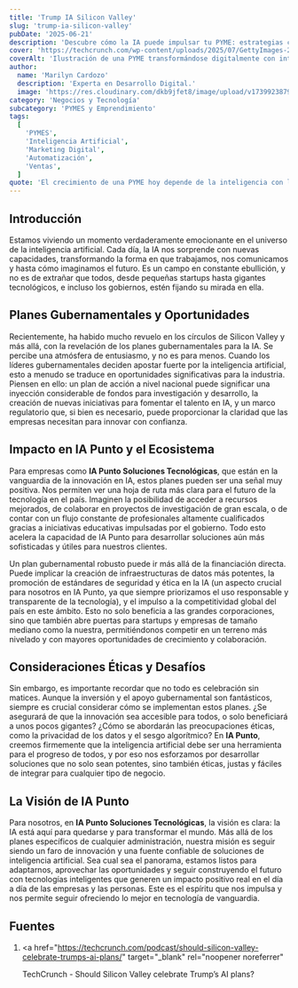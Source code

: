 ```yaml
---
title: 'Trump IA Silicon Valley'
slug: 'trump-ia-silicon-valley'
pubDate: '2025-06-21'
description: 'Descubre cómo la IA puede impulsar tu PYME: estrategias concretas de marketing, automatización y datos para aumentar ventas.'
cover: 'https://techcrunch.com/wp-content/uploads/2025/07/GettyImages-2224983065-e1753313001258.jpg'
coverAlt: 'Ilustración de una PYME transformándose digitalmente con inteligencia artificial.'
author:
  name: 'Marilyn Cardozo'
  description: 'Experta en Desarrollo Digital.'
  image: 'https://res.cloudinary.com/dkb9jfet8/image/upload/v1739923879/marilyn_s2mi4a.png'
category: 'Negocios y Tecnología'
subcategory: 'PYMES y Emprendimiento'
tags:
  [
    'PYMES',
    'Inteligencia Artificial',
    'Marketing Digital',
    'Automatización',
    'Ventas',
  ]
quote: 'El crecimiento de una PYME hoy depende de la inteligencia con la que se aplican datos, IA y estrategia. — Sergio Rondón'
---
```


<h2 id="introduccion">Introducción</h2>

Estamos viviendo un momento verdaderamente emocionante en el universo de la inteligencia artificial. Cada día, la IA nos sorprende con nuevas capacidades, transformando la forma en que trabajamos, nos comunicamos y hasta cómo imaginamos el futuro. Es un campo en constante ebullición, y no es de extrañar que todos, desde pequeñas startups hasta gigantes tecnológicos, e incluso los gobiernos, estén fijando su mirada en ella.

<h2 id="planes-gubernamentales-y-oportunidades">
  Planes Gubernamentales y Oportunidades
</h2>

Recientemente, ha habido mucho revuelo en los círculos de Silicon Valley y más allá, con la revelación de los planes gubernamentales para la IA. Se percibe una atmósfera de entusiasmo, y no es para menos. Cuando los líderes gubernamentales deciden apostar fuerte por la inteligencia artificial, esto a menudo se traduce en oportunidades significativas para la industria. Piensen en ello: un plan de acción a nivel nacional puede significar una inyección considerable de fondos para investigación y desarrollo, la creación de nuevas iniciativas para fomentar el talento en IA, y un marco regulatorio que, si bien es necesario, puede proporcionar la claridad que las empresas necesitan para innovar con confianza.

<h2 id="impacto-en-ia-punto-y-el-ecosistema">
  Impacto en IA Punto y el Ecosistema
</h2>

Para empresas como **IA Punto Soluciones Tecnológicas**, que están en la vanguardia de la innovación en IA, estos planes pueden ser una señal muy positiva. Nos permiten ver una hoja de ruta más clara para el futuro de la tecnología en el país. Imaginen la posibilidad de acceder a recursos mejorados, de colaborar en proyectos de investigación de gran escala, o de contar con un flujo constante de profesionales altamente cualificados gracias a iniciativas educativas impulsadas por el gobierno. Todo esto acelera la capacidad de IA Punto para desarrollar soluciones aún más sofisticadas y útiles para nuestros clientes.

Un plan gubernamental robusto puede ir más allá de la financiación directa. Puede implicar la creación de infraestructuras de datos más potentes, la promoción de estándares de seguridad y ética en la IA (un aspecto crucial para nosotros en IA Punto, ya que siempre priorizamos el uso responsable y transparente de la tecnología), y el impulso a la competitividad global del país en este ámbito. Esto no solo beneficia a las grandes corporaciones, sino que también abre puertas para startups y empresas de tamaño mediano como la nuestra, permitiéndonos competir en un terreno más nivelado y con mayores oportunidades de crecimiento y colaboración.

<h2 id="consideraciones-eticas-y-desafios">
  Consideraciones Éticas y Desafíos
</h2>

Sin embargo, es importante recordar que no todo es celebración sin matices. Aunque la inversión y el apoyo gubernamental son fantásticos, siempre es crucial considerar cómo se implementan estos planes. ¿Se asegurará de que la innovación sea accesible para todos, o solo beneficiará a unos pocos gigantes? ¿Cómo se abordarán las preocupaciones éticas, como la privacidad de los datos y el sesgo algorítmico? En **IA Punto**, creemos firmemente que la inteligencia artificial debe ser una herramienta para el progreso de todos, y por eso nos esforzamos por desarrollar soluciones que no solo sean potentes, sino también éticas, justas y fáciles de integrar para cualquier tipo de negocio.

<h2 id="la-vision-de-ia-punto">La Visión de IA Punto</h2>

Para nosotros, en **IA Punto Soluciones Tecnológicas**, la visión es clara: la IA está aquí para quedarse y para transformar el mundo. Más allá de los planes específicos de cualquier administración, nuestra misión es seguir siendo un faro de innovación y una fuente confiable de soluciones de inteligencia artificial. Sea cual sea el panorama, estamos listos para adaptarnos, aprovechar las oportunidades y seguir construyendo el futuro con tecnologías inteligentes que generen un impacto positivo real en el día a día de las empresas y las personas. Este es el espíritu que nos impulsa y nos permite seguir ofreciendo lo mejor en tecnología de vanguardia.

<h2 id="fuentes">Fuentes</h2>

1.  <a
      href="https://techcrunch.com/podcast/should-silicon-valley-celebrate-trumps-ai-plans/"
      target="_blank"
      rel="noopener noreferrer"
    >
      TechCrunch - Should Silicon Valley celebrate Trump’s AI plans?
    </a>

